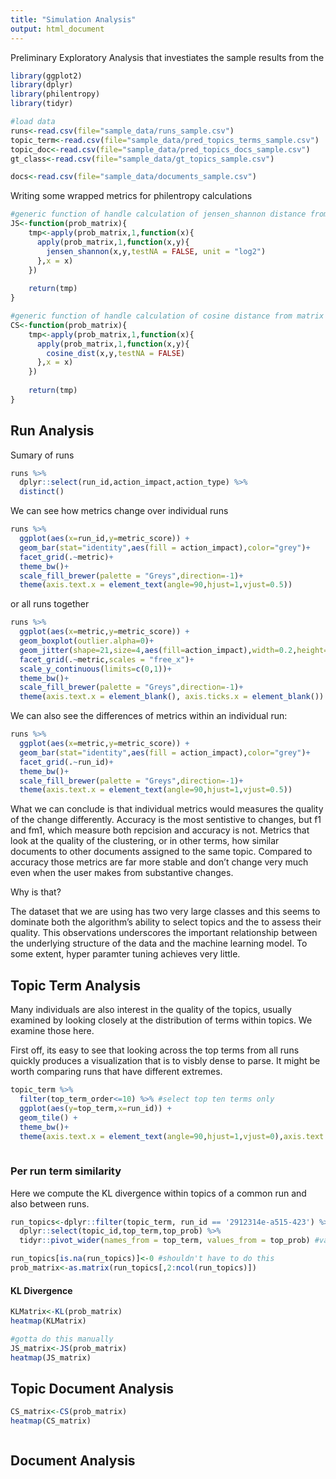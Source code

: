 ```yaml
---
title: "Simulation Analysis"
output: html_document
---
```


Preliminary Exploratory Analysis that investiates the sample results from the 
```r
library(ggplot2)
library(dplyr)
library(philentropy)
library(tidyr)

#load data
runs<-read.csv(file="sample_data/runs_sample.csv")
topic_term<-read.csv(file="sample_data/pred_topics_terms_sample.csv")
topic_doc<-read.csv(file="sample_data/pred_topics_docs_sample.csv")
gt_class<-read.csv(file="sample_data/gt_topics_sample.csv")

docs<-read.csv(file="sample_data/documents_sample.csv")

```

Writing some wrapped metrics for philentropy calculations

```r
#generic function of handle calculation of jensen_shannon distance from matrix
JS<-function(prob_matrix){
    tmp<-apply(prob_matrix,1,function(x){
      apply(prob_matrix,1,function(x,y){
        jensen_shannon(x,y,testNA = FALSE, unit = "log2")
      },x = x)
    })
    
    return(tmp)
}

#generic function of handle calculation of cosine distance from matrix
CS<-function(prob_matrix){
    tmp<-apply(prob_matrix,1,function(x){
      apply(prob_matrix,1,function(x,y){
        cosine_dist(x,y,testNA = FALSE)
      },x = x)
    })
    
    return(tmp)
}

```
## Run Analysis

Sumary of runs

```r
runs %>%
  dplyr::select(run_id,action_impact,action_type) %>%
  distinct()
```

We can see how metrics change over individual runs
```r
runs %>%
  ggplot(aes(x=run_id,y=metric_score)) +
  geom_bar(stat="identity",aes(fill = action_impact),color="grey")+
  facet_grid(.~metric)+
  theme_bw()+
  scale_fill_brewer(palette = "Greys",direction=-1)+
  theme(axis.text.x = element_text(angle=90,hjust=1,vjust=0.5))
```

or all runs together
```r
runs %>%
  ggplot(aes(x=metric,y=metric_score)) +
  geom_boxplot(outlier.alpha=0)+
  geom_jitter(shape=21,size=4,aes(fill=action_impact),width=0.2,height=0)+
  facet_grid(.~metric,scales = "free_x")+
  scale_y_continuous(limits=c(0,1))+
  theme_bw()+
  scale_fill_brewer(palette = "Greys",direction=-1)+
  theme(axis.text.x = element_blank(), axis.ticks.x = element_blank())
```

We can also see the differences of metrics within an individual run:

```r
runs %>%
  ggplot(aes(x=metric,y=metric_score)) +
  geom_bar(stat="identity",aes(fill = action_impact),color="grey")+
  facet_grid(.~run_id)+
  theme_bw()+
  scale_fill_brewer(palette = "Greys",direction=-1)+
  theme(axis.text.x = element_text(angle=90,hjust=1,vjust=0.5))
```

What we can conclude is that individual metrics would measures the quality of the change differently. Accuracy is the most sentistive to changes, but f1 and fm1, which measure both repcision and accuracy is not. Metrics that look at the quality of the clustering, or in other terms, how similar documents to other documents assigned to the same topic. Compared to accuracy those metrics are far more stable and don't change very much even when the user makes from substantive changes.

Why is that?

The dataset that we are using has two very large classes and this seems to dominate both the algorithm's ability to select topics and the to assess their quality. This observations underscores the important relationship between the underlying structure of the data and the machine learning model. To some extent, hyper paramter tuning achieves very little.

## Topic Term Analysis
Many individuals are also interest in the quality of the topics, usually examined by looking closely at the distribution of terms within topics. We examine those here.

First off, its easy to see that looking across the top terms from all runs quickly produces a visualization that is to visbly dense to parse. It might be worth comparing runs that have different extremes.

```r
topic_term %>%
  filter(top_term_order<=10) %>% #select top ten terms only
  ggplot(aes(y=top_term,x=run_id)) +
  geom_tile() +
  theme_bw()+
  theme(axis.text.x = element_text(angle=90,hjust=1,vjust=0),axis.text.y = element_blank())
  
```

### Per run term similarity

Here we compute the KL divergence within topics of a common run and also between runs.

```r
run_topics<-dplyr::filter(topic_term, run_id == '2912314e-a515-423') %>%
  dplyr::select(topic_id,top_term,top_prob) %>%
  tidyr::pivot_wider(names_from = top_term, values_from = top_prob) #values fill isn't work.. hmm

run_topics[is.na(run_topics)]<-0 #shouldn't have to do this
prob_matrix<-as.matrix(run_topics[,2:ncol(run_topics)])
```

#### KL Divergence
```r
KLMatrix<-KL(prob_matrix)
heatmap(KLMatrix)
```
```r
#gotta do this manually
JS_matrix<-JS(prob_matrix)
heatmap(JS_matrix)
```

## Topic Document Analysis
```r
CS_matrix<-CS(prob_matrix)
heatmap(CS_matrix)
```

```r

```
## Document Analysis